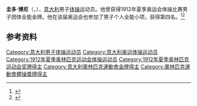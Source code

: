 {{NoteTA|G1=Sports}}
'''圭多·博尼'''（{{lang-it|Guido Boni}}，{{bd|1892年|2月7日|1956年|12月15日}}），[[意大利|意大利]]男子[[体操|体操]]运动员。他曾获得1912年夏季奥运会体操比赛男子团体全能金牌。他在该届奥运会也参加了男子个人全能小项，获得第四名。<ref>{{Cite web|title=Guido BONI|url=https://www.olympic.org/guido-boni|accessdate=2021-03-21|work=International Olympic Committee|archive-date=2017-11-16|archive-url=https://web.archive.org/web/20171116034650/https://www.olympic.org/Guido-Boni}}</ref><ref name="SportsRef">{{cite Sports-Reference |url=https://www.sports-reference.com/olympics/athletes/bo/guido-boni-1.html |archive-url=https://web.archive.org/web/20200418014959/https://www.sports-reference.com/olympics/athletes/bo/guido-boni-1.html |archive-date=2020-04-18 |name=Guido Boni |accessdate=2019-07-15}}</ref>

== 参考资料 ==
{{reflist}}

{{奥林匹克运动会体操比赛男子团体全能冠军|1912}}

{{Authority control}}
{{DEFAULTSORT:Boni, Guido}}
[[Category:意大利男子体操运动员|Category:意大利男子体操运动员]]
[[Category:意大利奥运体操运动员|Category:意大利奥运体操运动员]]
[[Category:1912年夏季奥林匹克运动会体操运动员|Category:1912年夏季奥林匹克运动会体操运动员]]
[[Category:1912年夏季奥林匹克运动会奖牌得主|Category:1912年夏季奥林匹克运动会奖牌得主]]
[[Category:意大利奧林匹克運動會金牌得主|Category:意大利奧林匹克運動會金牌得主]]
[[Category:奧林匹克運動會體操獎牌得主|Category:奧林匹克運動會體操獎牌得主]]